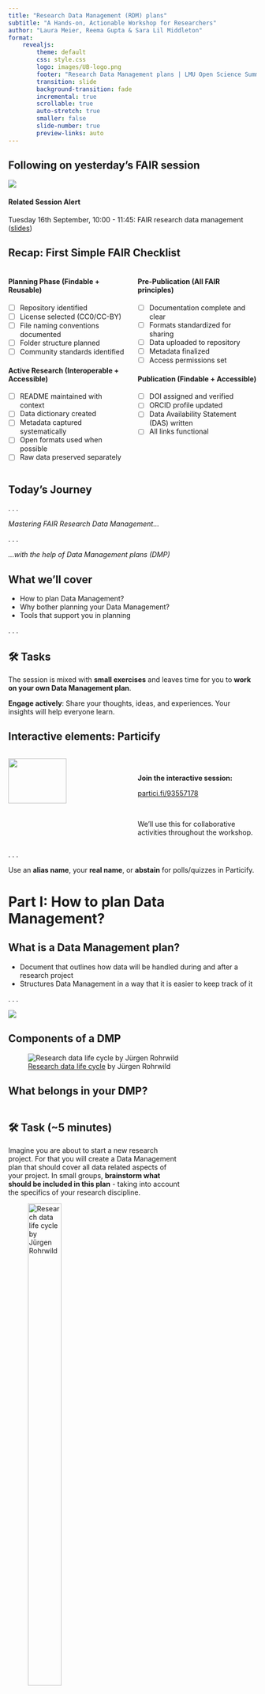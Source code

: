 ```yaml
---
title: "Research Data Management (RDM) plans"
subtitle: "A Hands-on, Actionable Workshop for Researchers"
author: "Laura Meier, Reema Gupta & Sara Lil Middleton"
format: 
    revealjs:
        theme: default
        css: style.css
        logo: images/UB-logo.png
        footer: "Research Data Management plans | LMU Open Science Summer School 2025 | 1 hour"
        transition: slide
        background-transition: fade
        incremental: true
        scrollable: true
        auto-stretch: true
        smaller: false
        slide-number: true
        preview-links: auto
---
```


## Following on yesterday's FAIR session  {.center}

![](images/FAIR-RDM-session.png)

::: {.callout-tip .smaller}
#### Related Session Alert
Tuesday 16th September, 10:00 - 11:45: FAIR research data management ([slides](https://osf.io/qjtec)) 
:::

## Recap: First Simple FAIR Checklist {.center}

::: {.columns .smaller}
::: {.column width="50%" .nonincremental .smaller}
#### Planning Phase (Findable + Reusable)
- [ ] Repository identified
- [ ] License selected (CC0/CC-BY)
- [ ] File naming conventions documented
- [ ] Folder structure planned
- [ ] Community standards identified

#### Active Research (Interoperable + Accessible)
- [ ] README maintained with context
- [ ] Data dictionary created
- [ ] Metadata captured systematically
- [ ] Open formats used when possible
- [ ] Raw data preserved separately
:::

::: {.column width="50%" .nonincremental .smaller}
#### Pre-Publication (All FAIR principles)
- [ ] Documentation complete and clear
- [ ] Formats standardized for sharing
- [ ] Data uploaded to repository
- [ ] Metadata finalized
- [ ] Access permissions set

#### Publication (Findable + Accessible)
- [ ] DOI assigned and verified
- [ ] ORCID profile updated
- [ ] Data Availability Statement (DAS) written
- [ ] All links functional
:::
:::

## Today's Journey {.center}

. . .

*Mastering FAIR Research Data Management...* 

. . .

*...with the help of Data Management plans (DMP)*

## What we'll cover

- How to plan Data Management?
- Why bother planning your Data Management?
- Tools that support you in planning

. . .

::: {.callout-note icon=false}
## 🛠️ Tasks  
The session is mixed with **small exercises** and leaves time for you to **work on your own Data Management plan**.

**Engage actively**: Share your thoughts, ideas, and experiences. Your insights will help everyone learn.
:::

## Interactive elements: Particify  {.center}

:::: {.columns .smaller}
::: {.column width="50%"}
![](images/Particify.png){width="70%"}
:::

::: {.column width="50%"}
<br>

**Join the interactive session:**

[partici.fi/93557178](https://partici.fi/93557178)

<br>

We'll use this for collaborative activities throughout the workshop. 
:::
::::

. . .

:::{.callout-tip title="Participation Options" .smaller}
Use an **alias name**, your **real name**, or **abstain** for polls/quizzes in Particify.
::: 

# Part I: How to plan Data Management? {.section-title}

## What is a Data Management plan?

- Document that outlines how data will be handled during and after a research project
- Structures Data Management in a way that it is easier to keep track of it

. . .

[![](images/DMP.png)](https://www.npridik.de/)

## Components of a DMP {.center}

![[Research data life cycle](https://www.fdm-bayern.org/forschungsdatenmanagement/#fd-lebenszyklus) by Jürgen Rohrwild](images/RD-Lifecycle.png)

<!--
## Keywords for: Data Sharing {.center}

::: {.columns .smaller .nonincremental}
::: {.column width="20%" .nonincremental}
![](images/RD-Lifecycle%20-%20sharing.png){.r-stretch}
:::

::: {.column width="40%" .nonincremental}
#### 🔓 Access & Availability
- Ensure access
- Publication
- Ethical / legal restrictions
- Repositories

#### ⚖️ Conditions & Licensing
- Licensing
- Embargo period
- Restrictions 
:::

::: {.column width="40%" .nonincremental}
#### 📦 Content to Share
- Metadata
- Data files
- Documentation
- Code

#### 👩‍🔬 Others
- Responsibilities
- Timing
:::
:::
--> 

## What belongs in your DMP? 

::: {columns}

::: {.column width="70%"}
::: {.left .callout-note icon=false}
## 🛠️ Task (~5 minutes)
Imagine you are about to start a new research project. For that you will create a Data Management plan that should cover all data related aspects of your project. In small groups, **brainstorm what should be included in this plan** - taking into account the specifics of your research discipline.
:::
::: {.smallest .center}
![[Research data life cycle](https://www.fdm-bayern.org/forschungsdatenmanagement/#fd-lebenszyklus) by Jürgen Rohrwild](images/RD-Lifecycle.png){width="50%"}
:::
:::

::: {.column width="30%" .smaller .center}
![](images/Particify.png)

Visit [partici.fi/93557178](https://partici.fi/93557178) to participate.
:::
:::

## DMP keywords {.center .img}

![](images/word-cloud-particify.png)

# Part II: Why bother planning your Data Management? {.section-title}

## Avoid worst-case scenarios {.smaller}

![Data Management plan. The Turing Way Community. This image was created by Scriberia for The Turing Way community and is used under a CC-BY license. DOI: [10.5281/zenodo.4906004](https://doi.org/10.5281/zenodo.4906004)](images/data-management-plan-with-text.jpg)


## Why is a DMP helpful?

:::: {.columns}

::: {.column width="70%"}
::: {.incremental}
- Clarifies central aspects of RDM → **structure** for and optimization of Data Management
- Support for your own good scientific work → ensures that your data is **complete, accurate, trustworthy and FAIR**
- Data guidelines for the **entire course of the project** → "living document“
:::
:::

::: {.column width="30%" .smallest .center}
![AI-generated, created with GPT-5](images/unfinish-work-ai.png)
:::

::::

## Funder requirements {.smaller-table .nonincremental .center}

| Funder | DMP demanded? | Submission on application? | Content | Updates?  |
|--------|---------------|----------------------------|---------|----------|
| European Commission, Horizon Europe            | Yes                               |      Comprehensive plan within the first 6 month of the project   | [Template](https://ec.europa.eu/info/funding-tenders/opportunities/docs/2021-2027/common/agr-contr/general-mga_horizon-euratom_en.pdf) | Yes, in case of changes and at the end of the project | 
| German Research Foundation (DFG)            | Information on the handling of research data                |     Yes | [DFG Guidelines](https://www.dfg.de/en/basics-topics/basics-and-principles-of-funding/research-data), [DFG Checklist](https://www.dfg.de/resource/blob/174736/forschungsdaten-checkliste-en.pdf) | No |
| German Federal Ministry of Education and Research (BMBF)                     | Depends on the programme      |      If required, yes | Depending on the programme; [Educational research: Checklist](https://www.forschungsdaten-bildung.de/files/fdbinfo_2.pdf) | Depends on the programme |
| Volkswagen Stiftung (VW Foundation)     | Yes   | Yes |  Template for a [Base-DMP](https://www.volkswagenstiftung.de/de/faqservice#download_formulare_berichte)    |  No  |

::: {.smallest}
**Biernacka, K., et al. (2023).** Train-the-Trainer-Konzept zum Thema Forschungsdatenmanagement (Version 5). Zenodo. [https://doi.org/10.5281/zenodo.10122153](https://doi.org/10.5281/zenodo.10122153) 
:::

## Room for Improvement? 

::: {.columns}
::: {.column width="70%"}
::: {.left .callout-note icon=false}
## 🛠️ Task (~5 minutes)
- **[DFG Checklist, section 1: Data description](https://www.dfg.de/resource/blob/174736/forschungsdaten-checkliste-en.pdf)** <br/>
How does your project generate new data? Is existing data reused? Which data types (in terms of data formats like image data, text data or measurement data) arise in your project and in what way are they further processed? To what extent do these arise or what is the anticipated data volume?

- **Given answer in a DMP**: 
*“The sample data is recorded and organized with specific software. One to three GB of data is generated.”*

- **Now it is your turn: Is there anything to improve? Is there anything missing in this answer?**
:::
:::

::: {.column width="30%" .smaller .center}
![](images/Particify.png)

Visit [partici.fi/93557178](https://partici.fi/93557178) to participate.
:::
:::


# Part III: Tools that support you in planning {.section-title}

## Data Management plan tools

::: {.incremental}
- Software to create Data Management plans
- **Simplified workflow**, allows collaborative work
- **Project management tool** for handling research data
- No repository / storage solution: You cannot upload and store your data in a DMP tool
::: 

. . .

Example: [RDMO](https://rdmo.ub.lmu.de/)

![](images/RDMO-logo.png)


## Research Data Management Organiser (RDMO)

- Online-Tool to create DMPs (Open Source) 
- DMPs are stored on local servers (by the LMU)

. . .

Features:

- Use existing **DMP templates** (called questionnaires)
- **Collaborative Work**: Rights- and role management
- **Import and export** DMPs → polished, funder-ready DMP
- **Snapshots**: Capture different versions of your DMP

## Let's explore RDMO together {.center .smaller .nonincremental}

::: {.fragment .img}
[![](images/RDMO-LMU.png)](https://rdmo.ub.lmu.de/)
:::

[https://rdmo.ub.lmu.de/](https://rdmo.ub.lmu.de/)


## Now, it's your turn...

::: {.callout-note icon=false}
## 🛠️ Task (~20 minutes)
Use RDMO to start creating a Data Management plan — either for your own research project or for a fictional project you design together in your group.

1. Log in to RDMO: [rdmo.ub.lmu.de](https://rdmo.ub.lmu.de/)
2. Create a new project using the **European Research Council (ERC)** catalog.
3. Work through the questions, thinking carefully about:
    - **What types of data you will collect or generate?**
    - **Which file formats will be used?**
    - **How you will organize and name files?**
    - **What metadata and identifiers will you use?**
    - **Where to publish your data under which conditions?**
:::

# Wrap-Up: From Plan to FAIR {.section-title}

## Planning is everything {.center}

#### ... is it?

- Try not to get lost in the details.
- Use the DMP as a management tool to keep an overview of your tasks.
- Update your DMP as you go - it's an evolving process and doesn’t need to include all details from the start.
- Take advantage of counseling services. 

## University library: RDM services

- RDM information: 
    - First contact point for questions concerning Research Data Management (RDM)
    - DMP tool, repositories for data publications, DOI registration, advice & training for all LMU members
    - Contact via [rdm@ub.uni-muenchen.de](mailto:rdm@ub.uni-muenchen.de) or -3560

- Research Data LMU: [https://fdm.ub.lmu.de/](https://fdm.ub.lmu.de/)

## OPTIONAL Follow-Up {.smaller}

The content of this session is part of the (self-guided) tutorial for [FAIR Research Data Management](https://lmu-osc.github.io/FAIR-Data-Management/).^[Kleemeyer, M., Leiminger, L., Meier, L. & Walter, D. (2024). FAIR Research Data Management Tutorial. [https://lmu-osc.github.io/FAIR-Data-Management/](https://lmu-osc.github.io/FAIR-Data-Management/)]

You can use it to review today’s material and access some questions and example answers from a DMP.

![](images/FAIR-data-management-Workshop-DMP.png){width="80%" align=center} 


## Thank You! Questions? {.section-title .center}


